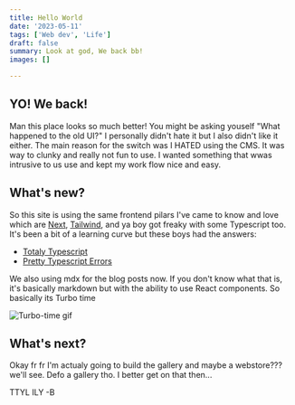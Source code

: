 ```yaml
---
title: Hello World
date: '2023-05-11'
tags: ['Web dev', 'Life']
draft: false
summary: Look at god, We back bb!
images: []

---
```


## YO! We back!

Man this place looks so much better! You might be asking youself "What happened to the old UI?" I personally didn't hate it but I also didn't like it either. The main reason for the switch was I HATED using the CMS. It was way to clunky and really not fun to use. I wanted something that wwas intrusive to us use and kept my work flow nice and easy.

## What's new?

So this site is using the same frontend pilars I've came to know and love which are [Next](https://nextjs.org/), [Tailwind](https://tailwindcss.com/), and ya boy got freaky with some Typescript too. It's been a bit of a learning curve but these boys had the answers:

- [Totaly Typescript](https://www.totaltypescript.com/tutorials/beginners-typescript)
- [Pretty Typescript Errors](https://github.com/yoavbls/pretty-ts-errors)

We also using mdx for the blog posts now. If you don't know what that is, it's basically markdown but with the ability to use React components. So basically its Turbo time


<Image className="co-center" alt="Turbo-time gif" src="/gifs/turbo-time.gif" width={256} height={128} />


## What's next?

Okay fr fr I'm actualy going to build the gallery and maybe a webstore???
we'll see. Defo a gallery tho. I better get on that then...


TTYL ILY
-B
